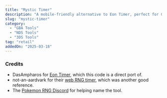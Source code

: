 ```yaml
---
title: "Mystic Timer"
description: "A mobile-friendly alternative to Eon Timer, perfect for Gen 3, Gen 4, and Gen 7 RNG."
slug: "mystic-timer"
category:
  - "GBA Tools"
  - "NDS Tools"
  - "3DS Tools"
tag: "retail"
addedOn: "2025-03-18"
---
```


<RngTimer />

### Credits

- DasAmpharos for [Eon Timer](https://github.com/DasAmpharos/EonTimer), which this code is a direct port of.
- not-an-aardvark for their [web RNG timer](https://github.com/not-an-aardvark/rng-timer/), which was another good reference.
- The [Pokemon RNG Discord](https://www.discord.gg/d8JuAvg) for helping name the tool.
